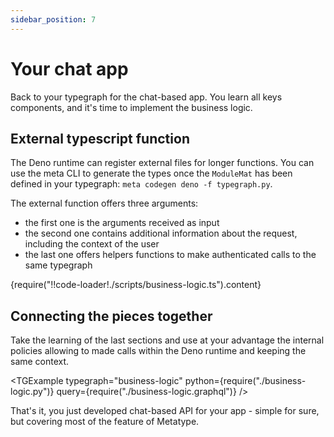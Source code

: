 ```yaml
---
sidebar_position: 7
---
```



# Your chat app

Back to your typegraph for the chat-based app. You learn all keys components, and it's time to implement the business logic.

## External typescript function

The Deno runtime can register external files for longer functions. You can use the meta CLI to generate the types once the `ModuleMat` has been defined in your typegraph: `meta codegen deno -f typegraph.py`.

The external function offers three arguments:

- the first one is the arguments received as input
- the second one contains additional information about the request, including the context of the user
- the last one offers helpers functions to make authenticated calls to the same typegraph

<CodeBlock language="typescript">
  {require("!!code-loader!./scripts/business-logic.ts").content}
</CodeBlock>

## Connecting the pieces together

Take the learning of the last sections and use at your advantage the internal policies allowing to made calls within the Deno runtime and keeping the same context.

<TGExample
  typegraph="business-logic"
  python={require("./business-logic.py")}
  query={require("./business-logic.graphql")}
/>

That's it, you just developed chat-based API for your app - simple for sure, but covering most of the feature of Metatype.
